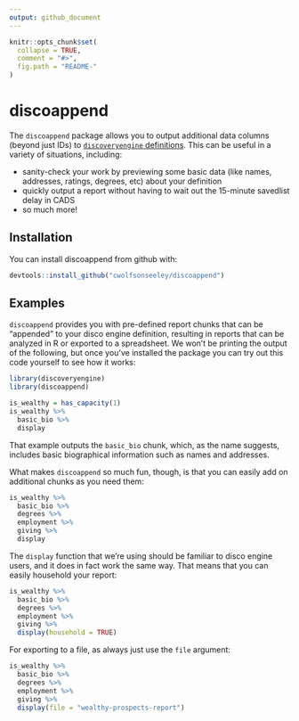 ```yaml
---
output: github_document
---
```


<!-- README.md is generated from README.Rmd. Please edit that file -->

```r
knitr::opts_chunk$set(
  collapse = TRUE,
  comment = "#>",
  fig.path = "README-"
)
```

# discoappend

The `discoappend` package allows you to output additional data columns (beyond just IDs) to [`discoveryengine` definitions](https://tarakc02.github.io/discodocs/). This can be useful in a variety of situations, including:

* sanity-check your work by previewing some basic data (like names, addresses, ratings, degrees, etc) about your definition
* quickly output a report without having to wait out the 15-minute savedlist delay in CADS
* so much more!

## Installation

You can install discoappend from github with:

```r
devtools::install_github("cwolfsonseeley/discoappend")
```

## Examples

`discoappend` provides you with pre-defined report chunks that can be "appended" to your disco engine definition, resulting in reports that can be analyzed in R or exported to a spreadsheet. We won't be printing the output of the following, but once you've installed the package you can try out this code yourself to see how it works:

```r
library(discoveryengine)
library(discoappend)

is_wealthy = has_capacity(1)
is_wealthy %>% 
  basic_bio %>% 
  display
```

That example outputs the `basic_bio` chunk, which, as the name suggests, includes basic biographical information such as names and addresses. 

What makes `discoappend` so much fun, though, is that you can easily add on additional chunks as you need them:

```r
is_wealthy %>%
  basic_bio %>%
  degrees %>%
  employment %>%
  giving %>%
  display
```

The `display` function that we're using should be familiar to disco engine users, and it does in fact work the same way. That means that you can easily household your report:

```r
is_wealthy %>%
  basic_bio %>%
  degrees %>%
  employment %>%
  giving %>%
  display(household = TRUE)
```

For exporting to a file, as always just use the `file` argument:

```r
is_wealthy %>%
  basic_bio %>%
  degrees %>%
  employment %>%
  giving %>%
  display(file = "wealthy-prospects-report")
```
